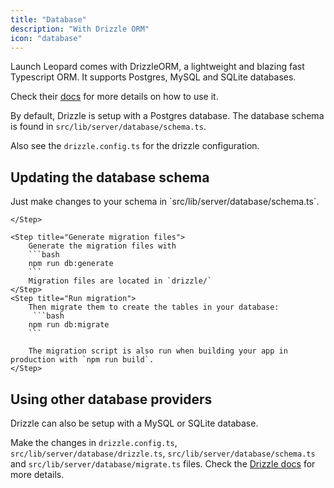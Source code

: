 ```yaml
---
title: "Database"
description: "With Drizzle ORM"
icon: "database"
---
```


Launch Leopard comes with DrizzleORM, a lightweight and blazing fast Typescript ORM.
It supports Postgres, MySQL and SQLite databases.

Check their [docs](https://orm.drizzle.team/docs/overview) for more details on how to use it.

By default, Drizzle is setup with a Postgres database.
The database schema is found in `src/lib/server/database/schema.ts`.

Also see the `drizzle.config.ts` for the drizzle configuration.

## Updating the database schema

<Steps>
    <Step title="Make changes to your schema">
      Just make changes to your schema in `src/lib/server/database/schema.ts`.

    </Step>

    <Step title="Generate migration files">
        Generate the migration files with
        ```bash
        npm run db:generate
        ```
        Migration files are located in `drizzle/`
    </Step>
    <Step title="Run migration">
        Then migrate them to create the tables in your database:
         ```bash
        npm run db:migrate
        ```

        The migration script is also run when building your app in production with `npm run build`.
    </Step>

</Steps>


## Using other database providers

Drizzle can also be setup with a MySQL or SQLite database.

Make the changes in `drizzle.config.ts`, `src/lib/server/database/drizzle.ts`, `src/lib/server/database/schema.ts` and `src/lib/server/database/migrate.ts` files.
Check the [Drizzle docs](https://orm.drizzle.team/docs/overview) for more details.
